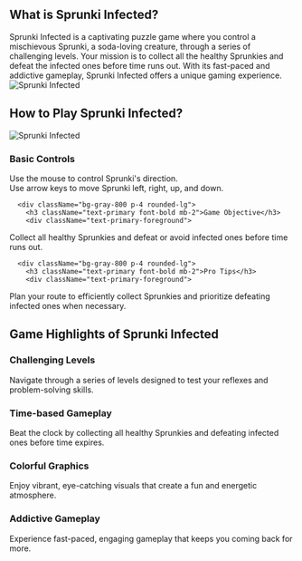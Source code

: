 ## What is Sprunki Infected?

<div className="flex flex-col md:flex-row items-center gap-8">
  <div className="w-full md:w-1/2 text-xl">
Sprunki Infected is a captivating puzzle game where you control a mischievous Sprunki, a soda-loving creature, through a series of challenging levels. Your mission is to collect all the healthy Sprunkies and defeat the infected ones before time runs out. With its fast-paced and addictive gameplay, Sprunki Infected offers a unique gaming experience.
</div>
  <div className="w-full md:w-1/2 flex justify-center items-center">
<img 
      src="https://public-image.fafafa.ai/cm3tvyn990002mp4f5v0tdr5g/2025-01-07/images/1736252447476-xxuii9.webp" 
      alt="Sprunki Infected" 
      className="w-4/5 h-auto"
    />
</div>
</div>

## How to Play Sprunki Infected?

<div className="flex flex-col md:flex-row items-center gap-8">
  <div className="w-full md:w-1/2">
<img 
      src="https://public-image.fafafa.ai/cm3tvyn990002mp4f5v0tdr5g/2025-01-07/images/1736252447476-xxuii9.webp" 
      alt="Sprunki Infected" 
      className="w-4/5 h-auto mx-auto"
    />
</div>
  <div className="w-full md:w-1/2">
    <div className="grid grid-cols-1 gap-4 mt-0">
      <div className="bg-gray-800 p-4 rounded-lg">
        <h3 className="text-primary font-bold mb-2">Basic Controls</h3>
        <div className="text-primary-foreground">
Use the mouse to control Sprunki's direction.<br/>
          Use arrow keys to move Sprunki left, right, up, and down.
</div>
      </div>

      <div className="bg-gray-800 p-4 rounded-lg">
        <h3 className="text-primary font-bold mb-2">Game Objective</h3>
        <div className="text-primary-foreground">
Collect all healthy Sprunkies and defeat or avoid infected ones before time runs out.
</div>
      </div>

      <div className="bg-gray-800 p-4 rounded-lg">
        <h3 className="text-primary font-bold mb-2">Pro Tips</h3>
        <div className="text-primary-foreground">
Plan your route to efficiently collect Sprunkies and prioritize defeating infected ones when necessary.
</div>
      </div>
    </div>
  </div>
</div>

## Game Highlights of Sprunki Infected

<div className="grid grid-cols-1 md:grid-cols-2 gap-4">
  <div className="bg-gray-800 p-4 rounded-lg">
    <h3 className="text-primary font-bold mb-2">Challenging Levels</h3>
    <div className="text-primary-foreground">
Navigate through a series of levels designed to test your reflexes and problem-solving skills.
</div>
  </div>

  <div className="bg-gray-800 p-4 rounded-lg">
    <h3 className="text-primary font-bold mb-2">Time-based Gameplay</h3>
    <div className="text-primary-foreground">
Beat the clock by collecting all healthy Sprunkies and defeating infected ones before time expires.
</div>
  </div>

  <div className="bg-gray-800 p-4 rounded-lg">
    <h3 className="text-primary font-bold mb-2">Colorful Graphics</h3>
    <div className="text-primary-foreground">
Enjoy vibrant, eye-catching visuals that create a fun and energetic atmosphere.
</div>
  </div>

  <div className="bg-gray-800 p-4 rounded-lg">
    <h3 className="text-primary font-bold mb-2">Addictive Gameplay</h3>
    <div className="text-primary-foreground">
Experience fast-paced, engaging gameplay that keeps you coming back for more.
</div>
  </div>
</div>